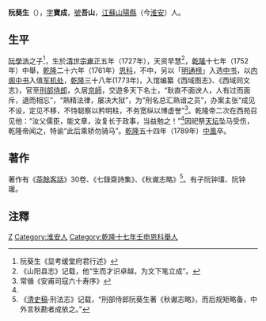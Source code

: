 '''阮葵生'''（{{bd|1727年||1789年|catIdx=R阮}}），[[表字|字]]'''寶成'''，[[號|號]]'''吾山'''，[[江蘇|江蘇]][[山陽縣_(江蘇省)|山陽縣]]（今[[淮安市|淮安]]）人。

==生平==
[[阮學浩|阮學浩]]之子<ref>阮葵生《显考缓堂府君行述》</ref>，生於[[清世宗|清世宗]][[雍正|雍正]]五年（1727年），天资早慧<ref>《山阳县志》记载，他“生而才识卓越，为文下笔立成”。</ref>，[[乾隆|乾隆]]十七年（1752年）中舉，[[乾隆|乾隆]]二十六年（1761年）[[恩科|恩科]]，不中，另以「[[明通榜|明通榜]]」入选[[中书|中书]]，以[[内阁中书|内阁中书]]入值[[军机处|军机处]]，[[乾隆|乾隆]]三十八年(1773年)，入馆编纂《西域图志》、《西域同文志》，官至[[刑部侍郎|刑部侍郎]]，久居[[京師|京師]]，交遊多天下名士，“耿直不面谀人，人有过而面斥，退而相忘”，“熟精法律，屡决大狱”，为“刑名总汇熟谙之员”，办案主张“成见不设，定见不移，不恃聪察以矜明柱，不务宽纵以博虚誉”<ref name="#1">常循《安甫司寇六十寿序》</ref>。乾隆帝二次在西苑召见他：“汝父儒臣，能文章，汝复长于政事，当益勉之！”<ref name="#1"/>因祀祭[[天坛|天坛]]坠马受伤，乾隆帝闻之，特谕“此后乘轿勿骑马”。[[乾隆|乾隆]]五十四年（1789年）[[中風|中風]]卒。

==著作==
著作有《[[茶餘客話|茶餘客話]]》30卷、《七錄齋詩集》、《秋谳志略》<ref>《[[清史稿|清史稿]]·刑法志》记载，“刑部侍郎阮葵生著《秋谳志略》，而后规矩略备，中外言秋勘者成依之。”</ref>。有子阮钟瓂、阮钟瑗。

== 注釋 ==
{{reflist|2}}

[[Category:清朝刑部侍郎|Z]]
[[Category:淮安人|Category:淮安人]]
[[Category:乾隆十七年壬申恩科舉人|Category:乾隆十七年壬申恩科舉人]]
